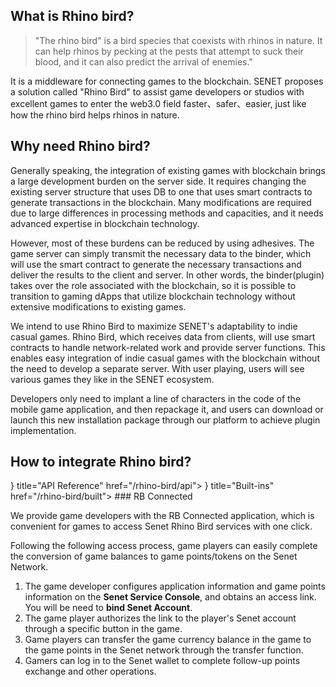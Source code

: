 
## What is Rhino bird?
>"The rhino bird" is a bird species that coexists with rhinos in nature. It can help rhinos by pecking at the pests that attempt to suck their blood, and it can also predict the arrival of enemies."

It is a middleware for connecting games to the blockchain.
SENET proposes a solution called "Rhino Bird" to assist game developers or studios with excellent games to enter the web3.0 field faster、safer、easier, just like how the rhino bird helps rhinos in nature.

## Why need Rhino bird?

Generally speaking, the integration of existing games with blockchain brings a large development burden on the server side. It requires changing the existing server structure that uses DB to one that uses smart contracts to generate transactions in the blockchain. Many modifications are required due to large differences in processing methods and capacities, and it needs advanced expertise in blockchain technology. 

However, most of these burdens can be reduced by using adhesives. The game server can simply transmit the necessary data to the binder, which will use the smart contract to generate the necessary transactions and deliver the results to the client and server. In other words, the binder(plugin) takes over the role associated with the blockchain, so it is possible to transition to gaming dApps that utilize blockchain technology without extensive modifications to existing games.

We intend to use Rhino Bird to maximize SENET's adaptability to indie casual games. Rhino Bird, which receives data from clients, will use smart contracts to handle network-related work and provide server functions. This enables easy integration of indie casual games with the blockchain without the need to develop a separate server. With user playing, users will see various games they like in the SENET ecosystem.

Developers only need to implant a line of characters in the code of the mobile game application, and then repackage it, and users can download or launch this new installation package through our platform to achieve plugin implementation.

## How to integrate Rhino bird?
<Cards>
  <Card icon={<svg xmlns="http://www.w3.org/2000/svg" fill="none" viewBox="0 0 24 24" strokeWidth={1.5} stroke="currentColor" className="w-6 h-6">
  <path strokeLinecap="round" strokeLinejoin="round" d="M4.5 12a7.5 7.5 0 0015 0m-15 0a7.5 7.5 0 1115 0m-15 0H3m16.5 0H21m-1.5 0H12m-8.457 3.077l1.41-.513m14.095-5.13l1.41-.513M5.106 17.785l1.15-.964m11.49-9.642l1.149-.964M7.501 19.795l.75-1.3m7.5-12.99l.75-1.3m-6.063 16.658l.26-1.477m2.605-14.772l.26-1.477m0 17.726l-.26-1.477M10.698 4.614l-.26-1.477M16.5 19.794l-.75-1.299M7.5 4.205L12 12m6.894 5.785l-1.149-.964M6.256 7.178l-1.15-.964m15.352 8.864l-1.41-.513M4.954 9.435l-1.41-.514M12.002 12l-3.75 6.495" />
</svg>
} title="API Reference" href="/rhino-bird/api">
  </Card>
  <Card icon={<svg xmlns="http://www.w3.org/2000/svg" fill="none" viewBox="0 0 24 24" strokeWidth={1.5} stroke="currentColor" className="w-6 h-6">
  <path strokeLinecap="round" strokeLinejoin="round" d="M21 7.5l-9-5.25L3 7.5m18 0l-9 5.25m9-5.25v9l-9 5.25M3 7.5l9 5.25M3 7.5v9l9 5.25m0-9v9" />
</svg>
  } title="Built-ins" href="/rhino-bird/built">
  </Card>
</Cards>
### RB Connected

We provide game developers with the RB Connected application, which is convenient for games to access Senet Rhino Bird services with one click.

Following the following access process, game players can easily complete the conversion of game balances to game points/tokens on the Senet Network.

1. The game developer configures application information and game points information on the **Senet Service Console**, and obtains an access link. You will be need to **bind Senet Account**.
2. The game player authorizes the link to the player's Senet account through a specific button in the game.
3. Game players can transfer the game currency balance in the game to the game points in the Senet network through the transfer function.
4. Gamers can log in to the Senet wallet to complete follow-up points exchange and other operations.
